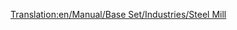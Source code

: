 [[Translation:en/Manual/Base Set/Industries/Steel Mill]]
{{en/Manual/Base Set/Industries/Industries|Image=[[File:en/Manual/Base Set/Industries/Steelmill.png]]
|name=Steel Mill
|climates=[[en/Manual/Climates]]
|accepts=[[en/Manual/Base Set/Cargos/Iron Ore]]
|produces=[[en/Manual/Base Set/Cargos/Steel]]
|notes=Not present in other [[en/Manual/Climates]]
}}